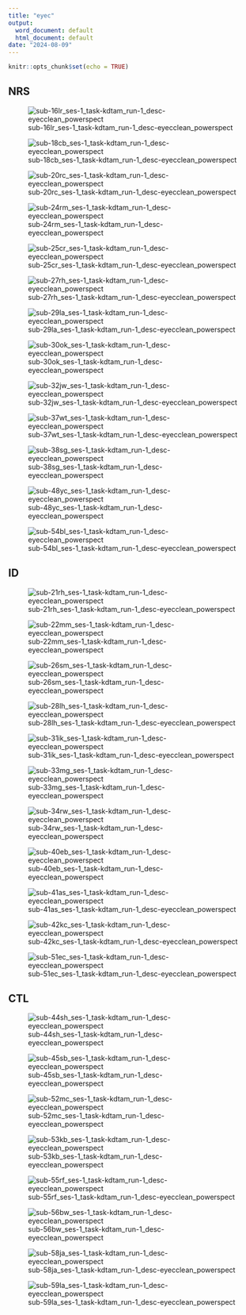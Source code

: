 ```yaml
---
title: "eyec"
output:
  word_document: default
  html_document: default
date: "2024-08-09"
---
```


```r
knitr::opts_chunk$set(echo = TRUE)
```

## NRS

![sub-16lr_ses-1_task-kdtam_run-1_desc-eyecclean_powerspect](/Users/anastuart/Library/CloudStorage/GoogleDrive-anastasia.stuart@students.mq.edu.au/Other computers/My MacBook Pro/Documents/Honours/thesis_rstudio_doc/Figures/sub-16lr_ses-1_task-kdtam_run-1_desc-eyecclean_powerspect.png)

![sub-18cb_ses-1_task-kdtam_run-1_desc-eyecclean_powerspect](/Users/anastuart/Library/CloudStorage/GoogleDrive-anastasia.stuart@students.mq.edu.au/Other computers/My MacBook Pro/Documents/Honours/thesis_rstudio_doc/Figures/sub-18cb_ses-1_task-kdtam_run-1_desc-eyecclean_powerspect.png)

![sub-20rc_ses-1_task-kdtam_run-1_desc-eyecclean_powerspect](/Users/anastuart/Library/CloudStorage/GoogleDrive-anastasia.stuart@students.mq.edu.au/Other computers/My MacBook Pro/Documents/Honours/thesis_rstudio_doc/Figures/sub-20rc_ses-1_task-kdtam_run-1_desc-eyecclean_powerspect.png)

![sub-24rm_ses-1_task-kdtam_run-1_desc-eyecclean_powerspect](/Users/anastuart/Library/CloudStorage/GoogleDrive-anastasia.stuart@students.mq.edu.au/Other computers/My MacBook Pro/Documents/Honours/thesis_rstudio_doc/Figures/sub-24rm_ses-1_task-kdtam_run-1_desc-eyecclean_powerspect.png)

![sub-25cr_ses-1_task-kdtam_run-1_desc-eyecclean_powerspect](/Users/anastuart/Library/CloudStorage/GoogleDrive-anastasia.stuart@students.mq.edu.au/Other computers/My MacBook Pro/Documents/Honours/thesis_rstudio_doc/Figures/sub-25cr_ses-1_task-kdtam_run-1_desc-eyecclean_powerspect.png)

![sub-27rh_ses-1_task-kdtam_run-1_desc-eyecclean_powerspect](/Users/anastuart/Library/CloudStorage/GoogleDrive-anastasia.stuart@students.mq.edu.au/Other computers/My MacBook Pro/Documents/Honours/thesis_rstudio_doc/Figures/sub-27rh_ses-1_task-kdtam_run-1_desc-eyecclean_powerspect.png)


![sub-29la_ses-1_task-kdtam_run-1_desc-eyecclean_powerspect](/Users/anastuart/Library/CloudStorage/GoogleDrive-anastasia.stuart@students.mq.edu.au/Other computers/My MacBook Pro/Documents/Honours/thesis_rstudio_doc/Figures/sub-29la_ses-1_task-kdtam_run-1_desc-eyecclean_powerspect.png)

![sub-30ok_ses-1_task-kdtam_run-1_desc-eyecclean_powerspect](/Users/anastuart/Library/CloudStorage/GoogleDrive-anastasia.stuart@students.mq.edu.au/Other computers/My MacBook Pro/Documents/Honours/thesis_rstudio_doc/Figures/sub-30ok_ses-1_task-kdtam_run-1_desc-eyecclean_powerspect.png)


![sub-32jw_ses-1_task-kdtam_run-1_desc-eyecclean_powerspect](/Users/anastuart/Library/CloudStorage/GoogleDrive-anastasia.stuart@students.mq.edu.au/Other computers/My MacBook Pro/Documents/Honours/thesis_rstudio_doc/Figures/sub-32jw_ses-1_task-kdtam_run-1_desc-eyecclean_powerspect.png)


![sub-37wt_ses-1_task-kdtam_run-1_desc-eyecclean_powerspect](/Users/anastuart/Library/CloudStorage/GoogleDrive-anastasia.stuart@students.mq.edu.au/Other computers/My MacBook Pro/Documents/Honours/thesis_rstudio_doc/Figures/sub-37wt_ses-1_task-kdtam_run-1_desc-eyecclean_powerspect.png)

![sub-38sg_ses-1_task-kdtam_run-1_desc-eyecclean_powerspect](/Users/anastuart/Library/CloudStorage/GoogleDrive-anastasia.stuart@students.mq.edu.au/Other computers/My MacBook Pro/Documents/Honours/thesis_rstudio_doc/Figures/sub-38sg_ses-1_task-kdtam_run-1_desc-eyecclean_powerspect.png)

![sub-48yc_ses-1_task-kdtam_run-1_desc-eyecclean_powerspect](/Users/anastuart/Library/CloudStorage/GoogleDrive-anastasia.stuart@students.mq.edu.au/Other computers/My MacBook Pro/Documents/Honours/thesis_rstudio_doc/Figures/sub-48yc_ses-1_task-kdtam_run-1_desc-eyecclean_powerspect.png)

![sub-54bl_ses-1_task-kdtam_run-1_desc-eyecclean_powerspect](/Users/anastuart/Library/CloudStorage/GoogleDrive-anastasia.stuart@students.mq.edu.au/Other computers/My MacBook Pro/Documents/Honours/thesis_rstudio_doc/Figures/sub-54bl_ses-1_task-kdtam_run-1_desc-eyecclean_powerspect.png)


## ID

![sub-21rh_ses-1_task-kdtam_run-1_desc-eyecclean_powerspect](/Users/anastuart/Library/CloudStorage/GoogleDrive-anastasia.stuart@students.mq.edu.au/Other computers/My MacBook Pro/Documents/Honours/thesis_rstudio_doc/Figures/sub-21rh_ses-1_task-kdtam_run-1_desc-eyecclean_powerspect.png)

![sub-22mm_ses-1_task-kdtam_run-1_desc-eyecclean_powerspect](/Users/anastuart/Library/CloudStorage/GoogleDrive-anastasia.stuart@students.mq.edu.au/Other computers/My MacBook Pro/Documents/Honours/thesis_rstudio_doc/Figures/sub-22mm_ses-1_task-kdtam_run-1_desc-eyecclean_powerspect.png)

![sub-26sm_ses-1_task-kdtam_run-1_desc-eyecclean_powerspect](/Users/anastuart/Library/CloudStorage/GoogleDrive-anastasia.stuart@students.mq.edu.au/Other computers/My MacBook Pro/Documents/Honours/thesis_rstudio_doc/Figures/sub-26sm_ses-1_task-kdtam_run-1_desc-eyecclean_powerspect.png)

![sub-28lh_ses-1_task-kdtam_run-1_desc-eyecclean_powerspect](/Users/anastuart/Library/CloudStorage/GoogleDrive-anastasia.stuart@students.mq.edu.au/Other computers/My MacBook Pro/Documents/Honours/thesis_rstudio_doc/Figures/sub-28lh_ses-1_task-kdtam_run-1_desc-eyecclean_powerspect.png)

![sub-31ik_ses-1_task-kdtam_run-1_desc-eyecclean_powerspect](/Users/anastuart/Library/CloudStorage/GoogleDrive-anastasia.stuart@students.mq.edu.au/Other computers/My MacBook Pro/Documents/Honours/thesis_rstudio_doc/Figures/sub-31ik_ses-1_task-kdtam_run-1_desc-eyecclean_powerspect.png)

![sub-33mg_ses-1_task-kdtam_run-1_desc-eyecclean_powerspect](/Users/anastuart/Library/CloudStorage/GoogleDrive-anastasia.stuart@students.mq.edu.au/Other computers/My MacBook Pro/Documents/Honours/thesis_rstudio_doc/Figures/sub-33mg_ses-1_task-kdtam_run-1_desc-eyecclean_powerspect.png)

![sub-34rw_ses-1_task-kdtam_run-1_desc-eyecclean_powerspect](/Users/anastuart/Library/CloudStorage/GoogleDrive-anastasia.stuart@students.mq.edu.au/Other computers/My MacBook Pro/Documents/Honours/thesis_rstudio_doc/Figures/sub-34rw_ses-1_task-kdtam_run-1_desc-eyecclean_powerspect.png)

![sub-40eb_ses-1_task-kdtam_run-1_desc-eyecclean_powerspect](/Users/anastuart/Library/CloudStorage/GoogleDrive-anastasia.stuart@students.mq.edu.au/Other computers/My MacBook Pro/Documents/Honours/thesis_rstudio_doc/Figures/sub-40eb_ses-1_task-kdtam_run-1_desc-eyecclean_powerspect.png)

![sub-41as_ses-1_task-kdtam_run-1_desc-eyecclean_powerspect](/Users/anastuart/Library/CloudStorage/GoogleDrive-anastasia.stuart@students.mq.edu.au/Other computers/My MacBook Pro/Documents/Honours/thesis_rstudio_doc/Figures/sub-41as_ses-1_task-kdtam_run-1_desc-eyecclean_powerspect.png)

![sub-42kc_ses-1_task-kdtam_run-1_desc-eyecclean_powerspect](/Users/anastuart/Library/CloudStorage/GoogleDrive-anastasia.stuart@students.mq.edu.au/Other computers/My MacBook Pro/Documents/Honours/thesis_rstudio_doc/Figures/sub-42kc_ses-1_task-kdtam_run-1_desc-eyecclean_powerspect.png)

![sub-51ec_ses-1_task-kdtam_run-1_desc-eyecclean_powerspect](/Users/anastuart/Library/CloudStorage/GoogleDrive-anastasia.stuart@students.mq.edu.au/Other computers/My MacBook Pro/Documents/Honours/thesis_rstudio_doc/Figures/sub-51ec_ses-1_task-kdtam_run-1_desc-eyecclean_powerspect.png)

## CTL

![sub-44sh_ses-1_task-kdtam_run-1_desc-eyecclean_powerspect](/Users/anastuart/Library/CloudStorage/GoogleDrive-anastasia.stuart@students.mq.edu.au/Other computers/My MacBook Pro/Documents/Honours/thesis_rstudio_doc/Figures/sub-44sh_ses-1_task-kdtam_run-1_desc-eyecclean_powerspect.png)

![sub-45sb_ses-1_task-kdtam_run-1_desc-eyecclean_powerspect](/Users/anastuart/Library/CloudStorage/GoogleDrive-anastasia.stuart@students.mq.edu.au/Other computers/My MacBook Pro/Documents/Honours/thesis_rstudio_doc/Figures/sub-45sb_ses-1_task-kdtam_run-1_desc-eyecclean_powerspect.png)

![sub-52mc_ses-1_task-kdtam_run-1_desc-eyecclean_powerspect](/Users/anastuart/Library/CloudStorage/GoogleDrive-anastasia.stuart@students.mq.edu.au/Other computers/My MacBook Pro/Documents/Honours/thesis_rstudio_doc/Figures/sub-52mc_ses-1_task-kdtam_run-1_desc-eyecclean_powerspect.png)

![sub-53kb_ses-1_task-kdtam_run-1_desc-eyecclean_powerspect](/Users/anastuart/Library/CloudStorage/GoogleDrive-anastasia.stuart@students.mq.edu.au/Other computers/My MacBook Pro/Documents/Honours/thesis_rstudio_doc/Figures/sub-53kb_ses-1_task-kdtam_run-1_desc-eyecclean_powerspect.png)

![sub-55rf_ses-1_task-kdtam_run-1_desc-eyecclean_powerspect](/Users/anastuart/Library/CloudStorage/GoogleDrive-anastasia.stuart@students.mq.edu.au/Other computers/My MacBook Pro/Documents/Honours/thesis_rstudio_doc/Figures/sub-55rf_ses-1_task-kdtam_run-1_desc-eyecclean_powerspect.png)

![sub-56bw_ses-1_task-kdtam_run-1_desc-eyecclean_powerspect](/Users/anastuart/Library/CloudStorage/GoogleDrive-anastasia.stuart@students.mq.edu.au/Other computers/My MacBook Pro/Documents/Honours/thesis_rstudio_doc/Figures/sub-56bw_ses-1_task-kdtam_run-1_desc-eyecclean_powerspect.png)

![sub-58ja_ses-1_task-kdtam_run-1_desc-eyecclean_powerspect](/Users/anastuart/Library/CloudStorage/GoogleDrive-anastasia.stuart@students.mq.edu.au/Other computers/My MacBook Pro/Documents/Honours/thesis_rstudio_doc/Figures/sub-58ja_ses-1_task-kdtam_run-1_desc-eyecclean_powerspect.png)

![sub-59la_ses-1_task-kdtam_run-1_desc-eyecclean_powerspect](/Users/anastuart/Library/CloudStorage/GoogleDrive-anastasia.stuart@students.mq.edu.au/Other computers/My MacBook Pro/Documents/Honours/thesis_rstudio_doc/Figures/sub-59la_ses-1_task-kdtam_run-1_desc-eyecclean_powerspect.png)
